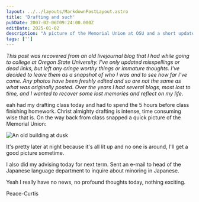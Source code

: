 ```yaml
---
layout: ../../layouts/MarkdownPostLayout.astro
title: 'Drafting and such'
pubDate: 2007-02-06T09:24:00.000Z
editDate: 2025-01-02
description: "A picture of the Memorial Union at OSU and a short update on college life"
tags: ['']
---
```



_This post was recovered from an old livejournal blog that I had while going to college at Oregon State University. I've only updated misspellings or dead links, but left any cringe worthy things or immature thoughts. I've decided to leave them as a snapshot of who I was and to see how far I've come. Any photos have been freshly edited and so are not the same as what was originally posted. Over the years I had several blogs, most lost to time, and I wanted to recover some lost memories and reflect on my life._

<DropCap letter='Y' />
eah had my drafting class today and had to spend the 5 hours before class finishing homework. Christ almighty drafting is intense, time consuming wise that is. On the way back from class snapped a quick picture of the Memorial Union:

![An old building at dusk](https://img.photobucket.com/albums/v81/hood_rider/Blog/Photo-0055.jpg)

It's pretty later at night because it's all lit up and no one is around, I'll get a good picture sometime.

I also did my advising today for next term. Sent an e-mail to head of the Japanese language department to inquire about minoring in Japanese.

Yeah I really have no news, no profound thoughts today, nothing exciting.

Peace-Curtis